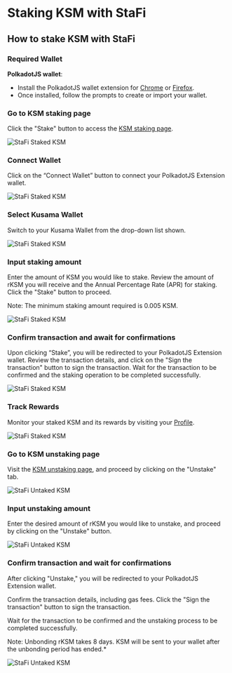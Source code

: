 # Staking KSM with StaFi


## How to stake KSM with StaFi

### Required Wallet

**PolkadotJS wallet**:

- Install the PolkadotJS wallet extension for [Chrome](https://chrome.google.com/webstore/detail/polkadot%7Bjs%7D-extension/mopnmbcafieddcagagdcbnhejhlodfdd) or [Firefox](https://addons.mozilla.org/en-US/firefox/addon/polkadot-js-extension/).
- Once installed, follow the prompts to create or import your wallet.

<Steps>

### Go to KSM staking page

Click the "Stake" button to access the [KSM staking page](https://app.stafi.io/gallery/polkadot/KSM?tab=stake&net=StaFi&srcTokenStandard=Native&dstTokenStandard=ERC20).

![StaFi Staked KSM](/image/stakingunstakingpolkadotksm_1.png)

### Connect Wallet

Click on the “Connect Wallet” button to connect your PolkadotJS Extension wallet.

![StaFi Staked KSM](/image/stakingunstakingpolkadotksm_2.png)

### Select Kusama Wallet

Switch to your Kusama Wallet from the drop-down list shown.

![StaFi Staked KSM](/image/stakingunstakingpolkadotksm_3.png)

### Input staking amount

Enter the amount of KSM you would like to stake. Review the amount of rKSM you will receive and the Annual Percentage Rate (APR) for staking. Click the "Stake" button to proceed.

<Callout type="info">
Note: The minimum staking amount required is 0.005 KSM.
</Callout>

![StaFi Staked KSM](/image/stakingunstakingpolkadotksm_4.png)

### Confirm transaction and await for confirmations

Upon clicking “Stake”, you will be redirected to your PolkadotJS Extension wallet. Review the transaction details, and click on the "Sign the transaction" button to sign the transaction. Wait for the transaction to be confirmed and the staking operation to be completed successfully.

![StaFi Staked KSM](/image/stakingunstakingpolkadotksm_5.png)

### Track Rewards

Monitor your staked KSM and its rewards by visiting your [Profile](https://app.stafi.io/profile/polkadot?net=Kusama).

![StaFi Staked KSM](/image/stakingunstakingpolkadotksm_6.png)

<Steps>

### Go to KSM unstaking page

Visit the [KSM unstaking page](https://app.stafi.io/gallery/polkadot/KSM), and proceed by clicking on the "Unstake" tab.

![StaFi Untaked KSM](/image/stakingunstakingpolkadotksm_7.png)

### Input unstaking amount

Enter the desired amount of rKSM you would like to unstake, and proceed by clicking on the "Unstake" button.

![StaFi Untaked KSM](/image/stakingunstakingpolkadotksm_8.png)

### Confirm transaction and wait for confirmations

After clicking "Unstake," you will be redirected to your PolkadotJS Extension wallet. 

Confirm the transaction details, including gas fees. Click the "Sign the transaction" button to sign the transaction. 

Wait for the transaction to be confirmed and the unstaking process to be completed successfully.

<Callout type="info">
Note: Unbonding rKSM takes 8 days. KSM will be sent to your wallet after the unbonding period has ended.*
</Callout>

![StaFi Untaked KSM](/image/stakingunstakingpolkadotksm_9.png)

</Steps>


